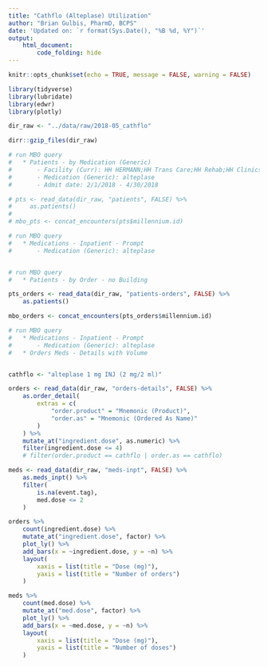 ```yaml
---
title: "Cathflo (Alteplase) Utilization"
author: "Brian Gulbis, PharmD, BCPS"
date: 'Updated on: `r format(Sys.Date(), "%B %d, %Y")`'
output: 
    html_document:
        code_folding: hide
---
```


```r
knitr::opts_chunk$set(echo = TRUE, message = FALSE, warning = FALSE)
```

```r
library(tidyverse)
library(lubridate)
library(edwr)
library(plotly)

dir_raw <- "../data/raw/2018-05_cathflo"

dirr::gzip_files(dir_raw)

# run MBO query
#   * Patients - by Medication (Generic)
#       - Facility (Curr): HH HERMANN;HH Trans Care;HH Rehab;HH Clinics
#       - Medication (Generic): alteplase
#       - Admit date: 2/1/2018 - 4/30/2018

# pts <- read_data(dir_raw, "patients", FALSE) %>%
#     as.patients()
# 
# mbo_pts <- concat_encounters(pts$millennium.id)

# run MBO query
#   * Medications - Inpatient - Prompt
#       - Medication (Generic): alteplase


# run MBO query
#   * Patients - by Order - no Building

pts_orders <- read_data(dir_raw, "patients-orders", FALSE) %>%
    as.patients()

mbo_orders <- concat_encounters(pts_orders$millennium.id)

# run MBO query
#   * Medications - Inpatient - Prompt
#       - Medication (Generic): alteplase
#   * Orders Meds - Details with Volume


cathflo <- "alteplase 1 mg INJ (2 mg/2 ml)"

orders <- read_data(dir_raw, "orders-details", FALSE) %>%
    as.order_detail(
        extras = c(
            "order.product" = "Mnemonic (Product)",
            "order.as" = "Mnemonic (Ordered As Name)"
        )
    ) %>%
    mutate_at("ingredient.dose", as.numeric) %>%
    filter(ingredient.dose <= 4)
    # filter(order.product == cathflo | order.as == cathflo)

meds <- read_data(dir_raw, "meds-inpt", FALSE) %>%
    as.meds_inpt() %>%
    filter(
        is.na(event.tag),
        med.dose <= 2
    )

```

```r
orders %>%
    count(ingredient.dose) %>%
    mutate_at("ingredient.dose", factor) %>%
    plot_ly() %>%
    add_bars(x = ~ingredient.dose, y = ~n) %>%
    layout(
        xaxis = list(title = "Dose (mg)"),
        yaxis = list(title = "Number of orders")
    )
```

```r
meds %>%
    count(med.dose) %>%
    mutate_at("med.dose", factor) %>%
    plot_ly() %>%
    add_bars(x = ~med.dose, y = ~n) %>%
    layout(
        xaxis = list(title = "Dose (mg)"),
        yaxis = list(title = "Number of doses")
    )
```
